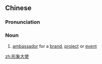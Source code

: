 ==Chinese==
{{zh-forms|type=22}}

===Pronunciation===
{{zh-pron
|m=xíngxiàng dàshǐ
|cat=n
}}

===Noun===
{{zh-noun}}

# [[ambassador]] for a [[brand]], [[project]] or [[event]]

[[zh:形象大使]]